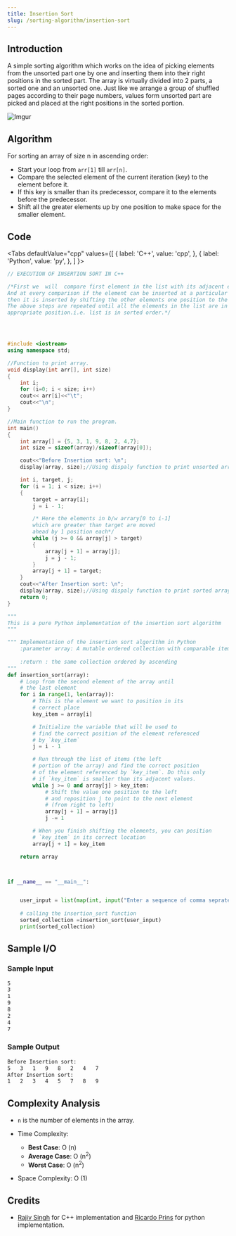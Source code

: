 ```yaml
---
title: Insertion Sort
slug: /sorting-algorithm/insertion-sort
---
```


## Introduction

A simple sorting algorithm which works on the idea of picking elements from the unsorted part one by one and inserting them into their right positions in the sorted part. The array is virtually divided into 2 parts, a sorted one and an unsorted one. Just like we arrange a group of shuffled pages according to their page numbers, values form unsorted part are picked and placed at the right positions in the sorted portion.

![Imgur](https://i.imgur.com/Ora9Q1J.png)

## Algorithm

For sorting an array of size n in ascending order:
- Start your loop from `arr[1]` till `arr[n]`.
- Compare the selected element of the current iteration (key) to the element before it.
- If this key is smaller than its predecessor, compare it to the elements before the predecessor.
- Shift all the greater elements up by one position to make space for the smaller element.

## Code


<Tabs
  defaultValue="cpp"
  values={[
    { label: 'C++', value: 'cpp', },
    { label: 'Python', value: 'py', },
  ]
}>

<TabItem value="cpp">

```cpp
// EXECUTION OF INSERTION SORT IN C++

/*First we  will  compare first element in the list with its adjacent element.
And at every comparison if the element can be inserted at a particular position, 
then it is inserted by shifting the other elements one position to the right.
The above steps are repeated until all the elements in the list are in their 
appropriate position.i.e. list is in sorted order.*/




#include <iostream>
using namespace std;

//Function to print array.
void display(int arr[], int size) 
{ 
    int i; 
    for (i=0; i < size; i++) 
    cout<< arr[i]<<"\t"; 
    cout<<"\n"; 
} 

//Main function to run the program.
int main() 
{ 
    int array[] = {5, 3, 1, 9, 8, 2, 4,7}; 
    int size = sizeof(array)/sizeof(array[0]); 

    cout<<"Before Insertion sort: \n";
    display(array, size);//Using dispaly function to print unsorted array.

    int i, target, j;  
    for (i = 1; i < size; i++) 
    {  
        target = array[i];  
        j = i - 1;  

        /* Here the elements in b/w arrary[0 to i-1]
        which are greater than target are moved
        ahead by 1 position each*/
        while (j >= 0 && array[j] > target) 
        {  
            array[j + 1] = array[j];  
            j = j - 1;  
        }  
        array[j + 1] = target;  
    }
    cout<<"After Insertion sort: \n"; 
    display(array, size);//Using dispaly function to print sorted array. 
    return 0; 
}
```

</TabItem>

<TabItem value="py">

```python
"""
This is a pure Python implementation of the insertion sort algorithm
"""

""" Implementation of the insertion sort algorithm in Python
    :parameter array: A mutable ordered collection with comparable items inside
    
    :return : the same collection ordered by ascending
"""
def insertion_sort(array):
    # Loop from the second element of the array until
    # the last element
    for i in range(1, len(array)):
        # This is the element we want to position in its
        # correct place
        key_item = array[i]

        # Initialize the variable that will be used to
        # find the correct position of the element referenced
        # by `key_item`
        j = i - 1

        # Run through the list of items (the left
        # portion of the array) and find the correct position
        # of the element referenced by `key_item`. Do this only
        # if `key_item` is smaller than its adjacent values.
        while j >= 0 and array[j] > key_item:
            # Shift the value one position to the left
            # and reposition j to point to the next element
            # (from right to left)
            array[j + 1] = array[j]
            j -= 1

        # When you finish shifting the elements, you can position
        # `key_item` in its correct location
        array[j + 1] = key_item

    return array



if __name__ == "__main__":


    user_input = list(map(int, input("Enter a sequence of comma seprated numbers:\n").split(',')))
    
    # calling the insertion_sort function
    sorted_collection =insertion_sort(user_input)
    print(sorted_collection)
```

</TabItem>
</Tabs>

## Sample I/O

### Sample Input

```bash
5
3
1
9
8
2
4
7
```

### Sample Output

```bash
Before Insertion sort: 
5   3   1   9   8   2   4   7
After Insertion sort: 
1   2   3   4   5   7   8   9
```

## Complexity Analysis

- `n` is the number of elements in the array.

- Time Complexity:

  - **Best Case**: O (n)
  - **Average Case**: O (n<sup>2</sup>)
  - **Worst Case**: O (n<sup>2</sup>)

- Space Complexity: O (1)

## Credits

- [Rajiv Singh](https://github.com/iamrajiv) for C++ implementation and [Ricardo Prins](https://github.com/ricardoprins) for python implementation.
